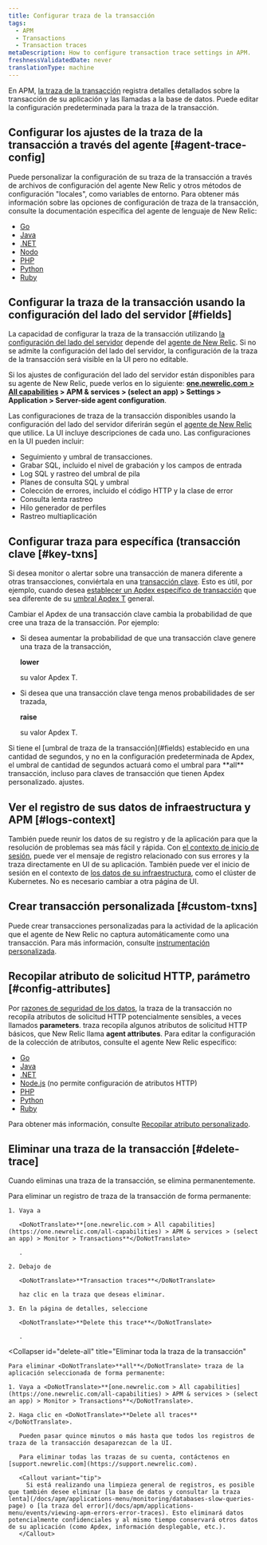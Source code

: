 ```yaml
---
title: Configurar traza de la transacción
tags:
  - APM
  - Transactions
  - Transaction traces
metaDescription: How to configure transaction trace settings in APM.
freshnessValidatedDate: never
translationType: machine
---
```


En APM, [la traza de la transacción](/docs/apm/transactions/transaction-traces/transaction-traces) registra detalles detallados sobre la transacción de su aplicación y las llamadas a la base de datos. Puede editar la configuración predeterminada para la traza de la transacción.

## Configurar los ajustes de la traza de la transacción a través del agente [#agent-trace-config]

Puede personalizar la configuración de su traza de la transacción a través de archivos de configuración del agente New Relic y otros métodos de configuración "locales", como variables de entorno. Para obtener más información sobre las opciones de configuración de traza de la transacción, consulte la documentación específica del agente de lenguaje de New Relic:

* [Go](/docs/agents/go-agent/instrumentation/go-agent-configuration#transaction-tracer)
* [Java](/docs/agents/java-agent/configuration/java-agent-configuration-config-file#h2-transaction-tracer)
* [.NET](/docs/agents/net-agent/installation-configuration/net-agent-configuration#transaction_tracer)
* [Nodo](/docs/agents/nodejs-agent/installation-configuration/nodejs-agent-configuration#tx_tracer_config)
* [PHP](/docs/agents/php-agent/configuration/php-agent-configuration#inivar-tt-settings)
* [Python](/docs/agents/python-agent/installation-configuration/python-agent-configuration#txn-tracer-settings)
* [Ruby](/docs/agents/ruby-agent/installation-configuration/ruby-agent-configuration#transaction_tracer)

## Configurar la traza de la transacción usando la configuración del lado del servidor [#fields]

La capacidad de configurar la traza de la transacción utilizando [la configuración del lado del servidor](/docs/agents/manage-apm-agents/configuration/server-side-agent-configuration) depende del [agente de New Relic](#agent-trace-config). Si no se admite la configuración del lado del servidor, la configuración de la traza de la transacción será visible en la UI pero no editable.

Si los ajustes de configuración del lado del servidor están disponibles para su agente de New Relic, puede verlos en lo siguiente: <DoNotTranslate>**[one.newrelic.com > All capabilities](https://one.newrelic.com/all-capabilities) > APM & services > (select an app) > Settings > Application > Server-side agent configuration**</DoNotTranslate>.

Las configuraciones de traza de la transacción disponibles usando la configuración del lado del servidor diferirán según el [agente de New Relic](#agent-trace-config) que utilice. La UI incluye descripciones de cada uno. Las configuraciones en la UI pueden incluir:

* Seguimiento y umbral de transacciones.
* Grabar SQL, incluido el nivel de grabación y los campos de entrada
* Log SQL y rastreo del umbral de pila
* Planes de consulta SQL y umbral
* Colección de errores, incluido el código HTTP y la clase de error
* Consulta lenta rastreo
* Hilo generador de perfiles
* Rastreo multiaplicación

## Configurar traza para específica (transacción clave [#key-txns]

Si desea monitor o alertar sobre una transacción de manera diferente a otras transacciones, conviértala en una [transacción clave](/docs/apm/transactions/key-transactions/key-transactions-tracking-important-transactions-or-events). Esto es útil, por ejemplo, cuando desea [establecer un Apdex específico de transacción](/docs/apm/new-relic-apm/apdex/change-your-apdex-settings#key-transaction) que sea diferente de su [umbral Apdex T](/docs/apm/new-relic-apm/apdex/apdex-measuring-user-satisfaction#what-is) general.

Cambiar el Apdex de una transacción clave cambia la probabilidad de que cree una traza de la transacción. Por ejemplo:

* Si desea aumentar la probabilidad de que una transacción clave genere una traza de la transacción,

  <DoNotTranslate>**lower**</DoNotTranslate>

  su valor Apdex T.

* Si desea que una transacción clave tenga menos probabilidades de ser trazada,

  <DoNotTranslate>**raise**</DoNotTranslate>

  su valor Apdex T.

<Callout variant="important">
  Si tiene el [umbral de traza de la transacción](#fields) establecido en una cantidad de segundos, y no en la configuración predeterminada de Apdex, el umbral de cantidad de segundos actuará como el umbral para <DoNotTranslate>**all**</DoNotTranslate> transacción, incluso para claves de transacción que tienen Apdex personalizado. ajustes.
</Callout>

## Ver el registro de sus datos de infraestructura y APM [#logs-context]

También puede reunir los datos de su registro y de la aplicación para que la resolución de problemas sea más fácil y rápida. Con [el contexto de inicio de sesión](/docs/logs/logs-context/configure-logs-context-apm-agents/), puede ver el mensaje de registro relacionado con sus errores y la traza directamente en UI de su aplicación. También puede ver el inicio de sesión en el contexto de [los datos de su infraestructura](/docs/logs/forward-logs/forward-your-logs-using-infrastructure-agent/), como el clúster de Kubernetes. No es necesario cambiar a otra página de UI.

## Crear transacción personalizada [#custom-txns]

Puede crear transacciones personalizadas para la actividad de la aplicación que el agente de New Relic no captura automáticamente como una transacción. Para más información, consulte [instrumentación personalizada](/docs/apm/agents/manage-apm-agents/agent-data/custom-instrumentation/).

## Recopilar atributo de solicitud HTTP, parámetro [#config-attributes]

Por [razones de seguridad de los datos](/docs/apm/transactions/transaction-traces/security-options-transaction-traces), la traza de la transacción no recopila atributos de solicitud HTTP potencialmente sensibles, a veces llamados <DoNotTranslate>**parameters**</DoNotTranslate>. traza recopila algunos atributos de solicitud HTTP básicos, que New Relic llama <DoNotTranslate>**agent attributes**</DoNotTranslate>. Para editar la configuración de la colección de atributos, consulte el agente New Relic específico:

* [Go](/docs/agents/go-agent/instrumentation/go-agent-attributes)
* [Java](/docs/agents/java-agent/attributes/java-agent-attributes)
* [.NET](/docs/agents/net-agent/attributes/net-agent-attributes)
* [Node.js](/docs/agents/nodejs-agent/installation-configuration/nodejs-agent-configuration#params) (no permite configuración de atributos HTTP)
* [PHP](/docs/agents/php-agent/attributes/php-agent-attributes)
* [Python](/docs/agents/python-agent/attributes/python-agent-attributes)
* [Ruby](/docs/agents/ruby-agent/attributes/ruby-agent-attributes)

Para obtener más información, consulte [Recopilar atributo personalizado](/docs/agents/manage-apm-agents/agent-data/collect-custom-attributes).

## Eliminar una traza de la transacción [#delete-trace]

Cuando eliminas una traza de la transacción, se elimina permanentemente.

<CollapserGroup>
  <Collapser
    id="delete-trace"
    title="Eliminar una sola traza de la transacción"
  >
    Para eliminar un registro de traza de la transacción de forma permanente:

    1. Vaya a

       <DoNotTranslate>**[one.newrelic.com > All capabilities](https://one.newrelic.com/all-capabilities) > APM & services > (select an app) > Monitor > Transactions**</DoNotTranslate>

       .

    2. Debajo de

       <DoNotTranslate>**Transaction traces**</DoNotTranslate>

       haz clic en la traza que deseas eliminar.

    3. En la página de detalles, seleccione

       <DoNotTranslate>**Delete this trace**</DoNotTranslate>

       .
  </Collapser>

  <Collapser
    id="delete-all"
    title="Eliminar toda la traza de la transacción"
  >
    Para eliminar <DoNotTranslate>**all**</DoNotTranslate> traza de la aplicación seleccionada de forma permanente:

    1. Vaya a <DoNotTranslate>**[one.newrelic.com > All capabilities](https://one.newrelic.com/all-capabilities) > APM & services > (select an app) > Monitor > Transactions**</DoNotTranslate>.

    2. Haga clic en <DoNotTranslate>**Delete all traces**</DoNotTranslate>.

       Pueden pasar quince minutos o más hasta que todos los registros de traza de la transacción desaparezcan de la UI.

       Para eliminar todas las trazas de su cuenta, contáctenos en [support.newrelic.com](https://support.newrelic.com).

       <Callout variant="tip">
         Si está realizando una limpieza general de registros, es posible que también desee eliminar [la base de datos y consultar la traza lenta](/docs/apm/applications-menu/monitoring/databases-slow-queries-page) o [la traza del error](/docs/apm/applications-menu/events/viewing-apm-errors-error-traces). Esto eliminará datos potencialmente confidenciales y al mismo tiempo conservará otros datos de su aplicación (como Apdex, información desplegable, etc.).
       </Callout>
  </Collapser>
</CollapserGroup>